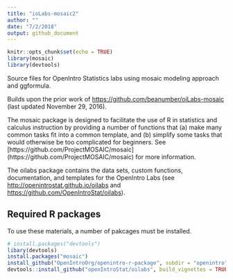 ```yaml
---
title: "ioLabs-mosaic2"
author: ""
date: "7/2/2018"
output: github_document
---
```


```r
knitr::opts_chunk$set(echo = TRUE)
library(mosaic)
library(devtools)
```

Source files for OpenIntro Statistics labs using mosaic modeling approach and ggformula.

Builds upon the prior work of 
[https://github.com/beanumber/oiLabs-mosaic](https://github.com/beanumber/oiLabs-mosaic)
(last updated November 29, 2016).

The mosaic package is designed to facilitate the use of R in statistics and
calculus instruction by providing a number of functions that (a) make many
common tasks fit into a common template, and (b) simplify some tasks that would
otherwise be too complicated for beginners.  See
[https://github.com/ProjectMOSAIC/mosaic]
(https://github.com/ProjectMOSAIC/mosaic)
for more information.

The oilabs package contains the data sets, custom functions, documentation, 
and templates for the OpenIntro Labs 
(see 
[http://openintrostat.github.io/oilabs](http://openintrostat.github.io/oilabs)
and 
[https://github.com/OpenIntroStat/oilabs](https://github.com/OpenIntroStat/oilabs)).

## Required R packages

To use these materials, a number of pakcages must be installed.  

```r
# install.packages("devtools")
libary(devtools)
install.packages("mosaic")
install_github("OpenIntroOrg/openintro-r-package", subdir = "openintro", build_vignettes = TRUE)
devtools::install_github("openIntroStat/oilabs", build_vignettes = TRUE)
```
